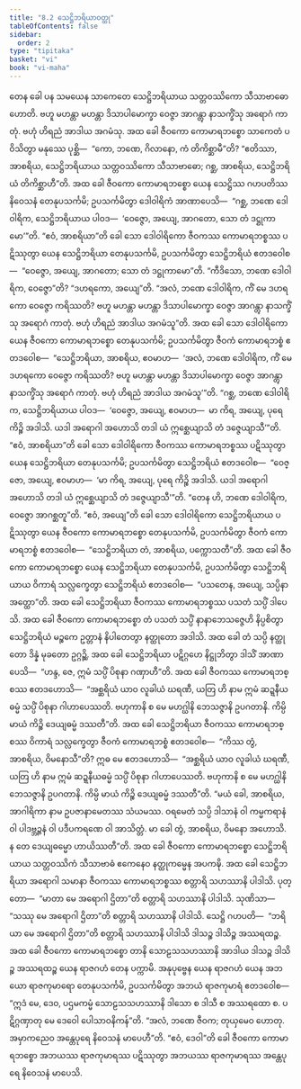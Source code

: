 ```yaml
---
title: "8.2 သေဋ္ဌိဘရိယာဝတ္ထု"
tableOfContents: false
sidebar:
  order: 2
type: "tipitaka"
basket: "vi"
book: "vi-maha"
---
```



<DynamicBreadcrumb />

<Division number="330" book="vi-maha" e="ch" v="3" p="380">

<Paragraph number="1564" book="vi-maha">
တေန ခေါ ပန သမယေန သာကေတေ သေဋ္ဌိဘရိယာယ သတ္တဝဿိကော သီသာဗာဓော ဟောတိ. ဗဟူ မဟန္တာ မဟန္တာ ဒိသာပါမောက္ခာ ဝေဇ္ဇာ အာဂန္တွာ နာသက္ခိံသု အရောဂံ ကာတုံ. ဗဟုံ ဟိရညံ အာဒါယ အဂမံသု. အထ ခေါ ဇီဝကော ကောမာရဘစ္စော သာကေတံ ပဝိသိတွာ မနုဿေ ပုစ္ဆိ—  “ကော, ဘဏေ, ဂိလာနော, ကံ တိကိစ္ဆာမီ”တိ? “ဧတိဿာ, အာစရိယ, သေဋ္ဌိဘရိယာယ သတ္တဝဿိကော သီသာဗာဓော; ဂစ္ဆ, အာစရိယ, သေဋ္ဌိဘရိယံ တိကိစ္ဆာဟီ”တိ. အထ ခေါ ဇီဝကော ကောမာရဘစ္စော ယေန သေဋ္ဌိဿ ဂဟပတိဿ နိဝေသနံ တေနုပသင်္ကမိ; ဥပသင်္ကမိတွာ ဒေါဝါရိကံ အာဏာပေသိ—  “ဂစ္ဆ, ဘဏေ ဒေါဝါရိက, သေဋ္ဌိဘရိယာယ ပါဝဒ—  ‘ဝေဇ္ဇော, အယျေ, အာဂတော, သော တံ ဒဋ္ဌုကာမော’”တိ. “ဧဝံ, အာစရိယာ”တိ ခေါ သော ဒေါဝါရိကော ဇီဝကဿ ကောမာရဘစ္စဿ ပဋိဿုတွာ ယေန သေဋ္ဌိဘရိယာ တေနုပသင်္ကမိ, ဥပသင်္ကမိတွာ သေဋ္ဌိဘရိယံ ဧတဒဝေါစ—  “ဝေဇ္ဇော, အယျေ, အာဂတော; သော တံ ဒဋ္ဌုကာမော”တိ. “ကီဒိသော, ဘဏေ ဒေါဝါရိက, ဝေဇ္ဇော”တိ? “ဒဟရကော, အယျေ”တိ. “အလံ, ဘဏေ ဒေါဝါရိက, ကိံ မေ ဒဟရကော ဝေဇ္ဇော ကရိဿတိ? ဗဟူ မဟန္တာ မဟန္တာ ဒိသာပါမောက္ခာ ဝေဇ္ဇာ အာဂန္တွာ နာသက္ခိံသု အရောဂံ ကာတုံ. ဗဟုံ ဟိရညံ အာဒါယ အဂမံသူ”တိ. အထ ခေါ သော ဒေါဝါရိကော ယေန ဇီဝကော ကောမာရဘစ္စော တေနုပသင်္ကမိ; ဥပသင်္ကမိတွာ ဇီဝကံ ကောမာရဘစ္စံ ဧတဒဝေါစ—  “သေဋ္ဌိဘရိယာ, အာစရိယ, ဧဝမာဟ—  ‘အလံ, ဘဏေ ဒေါဝါရိက, ကိံ မေ ဒဟရကော ဝေဇ္ဇော ကရိဿတိ? ဗဟူ မဟန္တာ မဟန္တာ ဒိသာပါမောက္ခာ ဝေဇ္ဇာ အာဂန္တွာ နာသက္ခိံသု အရောဂံ ကာတုံ. ဗဟုံ ဟိရညံ အာဒါယ အဂမံသူ’”တိ. “ဂစ္ဆ, ဘဏေ ဒေါဝါရိက, သေဋ္ဌိဘရိယာယ ပါဝဒ—  ‘ဝေဇ္ဇော, အယျေ, ဧဝမာဟ—  မာ ကိရ, အယျေ, ပုရေ ကိဉ္စိ အဒါသိ. ယဒါ အရောဂါ အဟောသိ တဒါ ယံ ဣစ္ဆေယျာသိ တံ ဒဇ္ဇေယျာသီ’”တိ. “ဧဝံ, အာစရိယာ”တိ ခေါ သော ဒေါဝါရိကော ဇီဝကဿ ကောမာရဘစ္စဿ ပဋိဿုတွာ ယေန သေဋ္ဌိဘရိယာ တေနုပသင်္ကမိ; ဥပသင်္ကမိတွာ သေဋ္ဌိဘရိယံ ဧတဒဝေါစ—  “ဝေဇ္ဇော, အယျေ, ဧဝမာဟ—  ‘မာ ကိရ, အယျေ, ပုရေ ကိဉ္စိ အဒါသိ. ယဒါ အရောဂါ အဟောသိ တဒါ ယံ ဣစ္ဆေယျာသိ တံ ဒဇ္ဇေယျာသီ’”တိ. “တေန ဟိ, ဘဏေ ဒေါဝါရိက, ဝေဇ္ဇော အာဂစ္ဆတူ”တိ. “ဧဝံ, အယျေ”တိ ခေါ သော ဒေါဝါရိကော သေဋ္ဌိဘရိယာယ ပဋိဿုတွာ ယေန ဇီဝကော ကောမာရဘစ္စော တေနုပသင်္ကမိ, ဥပသင်္ကမိတွာ ဇီဝကံ ကောမာရဘစ္စံ ဧတဒဝေါစ—  “သေဋ္ဌိဘရိယာ တံ, အာစရိယ, ပက္ကောသတီ”တိ.
</Paragraph>

<Paragraph number="1565" book="vi-maha">
အထ ခေါ ဇီဝကော ကောမာရဘစ္စော ယေန သေဋ္ဌိဘရိယာ တေနုပသင်္ကမိ, ဥပသင်္ကမိတွာ သေဋ္ဌိဘရိယာယ ဝိကာရံ သလ္လက္ခေတွာ သေဋ္ဌိဘရိယံ ဧတဒဝေါစ—  “ပသတေန, အယျေ, သပ္ပိနာ အတ္ထော”တိ. အထ ခေါ သေဋ္ဌိဘရိယာ ဇီဝကဿ ကောမာရဘစ္စဿ ပသတံ သပ္ပိံ ဒါပေသိ. အထ ခေါ ဇီဝကော ကောမာရဘစ္စော တံ ပသတံ သပ္ပိံ နာနာဘေသဇ္ဇေဟိ နိပ္ပစိတွာ သေဋ္ဌိဘရိယံ မဉ္စကေ ဥတ္တာနံ နိပါတေတွာ နတ္ထုတော အဒါသိ. အထ ခေါ တံ သပ္ပိ နတ္ထုတော ဒိန္နံ မုခတော ဥဂ္ဂဉ္ဆိ. အထ ခေါ သေဋ္ဌိဘရိယာ ပဋိဂ္ဂဟေ နိဋ္ဌုဘိတွာ ဒါသိံ အာဏာပေသိ—  “ဟန္ဒ, ဇေ, ဣမံ သပ္ပိံ ပိစုနာ ဂဏှာဟီ”တိ. အထ ခေါ ဇီဝကဿ ကောမာရဘစ္စဿ ဧတဒဟောသိ—  “အစ္ဆရိယံ ယာဝ လူခါယံ ဃရဏီ, ယတြ ဟိ နာမ ဣမံ ဆဍ္ဍနီယဓမ္မံ သပ္ပိံ ပိစုနာ ဂါဟာပေဿတိ. ဗဟုကာနိ စ မေ မဟဂ္ဃါနိ ဘေသဇ္ဇာနိ ဥပဂတာနိ. ကိမ္ပိ မာယံ ကိဉ္စိ ဒေယျဓမ္မံ ဒဿတီ”တိ. အထ ခေါ သေဋ္ဌိဘရိယာ ဇီဝကဿ ကောမာရဘစ္စဿ ဝိကာရံ သလ္လက္ခေတွာ ဇီဝကံ ကောမာရဘစ္စံ ဧတဒဝေါစ—  “ကိဿ တွံ, အာစရိယ, ဝိမနောသီ”တိ? ဣဓ မေ ဧတဒဟောသိ—  “အစ္ဆရိယံ ယာဝ လူခါယံ ဃရဏီ, ယတြ ဟိ နာမ ဣမံ ဆဍ္ဍနီယဓမ္မံ သပ္ပိံ ပိစုနာ ဂါဟာပေဿတိ. ဗဟုကာနိ စ မေ မဟဂ္ဃါနိ ဘေသဇ္ဇာနိ ဥပဂတာနိ. ကိမ္ပိ မာယံ ကိဉ္စိ ဒေယျဓမ္မံ ဒဿတီ”တိ. “မယံ ခေါ, အာစရိယ, အာဂါရိကာ နာမ ဥပဇာနာမေတဿ သံယမဿ. ဝရမေတံ သပ္ပိ ဒါသာနံ ဝါ ကမ္မကရာနံ ဝါ ပါဒဗ္ဘဉ္ဇနံ ဝါ ပဒီပကရဏေ ဝါ အာသိတ္တံ. မာ ခေါ တွံ, အာစရိယ, ဝိမနော အဟောသိ. န တေ ဒေယျဓမ္မော ဟာယိဿတီ”တိ.
</Paragraph>

<Paragraph number="1566" book="vi-maha">
အထ ခေါ ဇီဝကော ကောမာရဘစ္စော သေဋ္ဌိဘရိယာယ သတ္တဝဿိကံ သီသာဗာဓံ ဧကေနေဝ နတ္ထုကမ္မေန အပကဍ္ဎိ. အထ ခေါ သေဋ္ဌိဘရိယာ အရောဂါ သမာနာ ဇီဝကဿ ကောမာရဘစ္စဿ စတ္တာရိ သဟဿာနိ ပါဒါသိ. ပုတ္တော—  “မာတာ မေ အရောဂါ ဌိတာ”တိ စတ္တာရိ သဟဿာနိ ပါဒါသိ. သုဏိသာ—  “သဿု မေ အရောဂါ ဌိတာ”တိ စတ္တာရိ သဟဿာနိ ပါဒါသိ. သေဋ္ဌိ ဂဟပတိ—  “ဘရိယာ မေ အရောဂါ ဌိတာ”တိ စတ္တာရိ သဟဿာနိ ပါဒါသိ ဒါသဉ္စ ဒါသိဉ္စ အဿရထဉ္စ.
</Paragraph>

<Paragraph number="1567" book="vi-maha">
အထ ခေါ ဇီဝကော ကောမာရဘစ္စော တာနိ သောဠသသဟဿာနိ အာဒါယ ဒါသဉ္စ ဒါသိဉ္စ အဿရထဉ္စ ယေန ရာဇဂဟံ တေန ပက္ကာမိ. အနုပုဗ္ဗေန ယေန ရာဇဂဟံ ယေန အဘယော ရာဇကုမာရော တေနုပသင်္ကမိ, ဥပသင်္ကမိတွာ အဘယံ ရာဇကုမာရံ ဧတဒဝေါစ—  “ဣဒံ မေ, ဒေဝ, ပဌမကမ္မံ သောဠသသဟဿာနိ ဒါသော စ ဒါသီ စ အဿရထော စ. ပဋိဂ္ဂဏှာတု မေ ဒေဝေါ ပေါသာဝနိကန်”တိ. “အလံ, ဘဏေ ဇီဝက; တုယှမေဝ ဟောတု. အမှာကညေဝ အန္တေပုရေ နိဝေသနံ မာပေဟီ”တိ. “ဧဝံ, ဒေဝါ”တိ ခေါ ဇီဝကော ကောမာရဘစ္စော အဘယဿ ရာဇကုမာရဿ ပဋိဿုတွာ အဘယဿ ရာဇကုမာရဿ အန္တေပုရေ နိဝေသနံ မာပေသိ.
</Paragraph>
</Division>